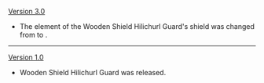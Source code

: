 {{Change History/Header}}
[[Version 3.0]]
* The element of the Wooden Shield Hilichurl Guard's shield was changed from {{Dendro}} to {{Wood}}.
----
[[Version 1.0]]
* Wooden Shield Hilichurl Guard was released.